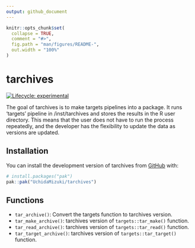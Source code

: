 ```yaml
---
output: github_document
---
```


<!-- README.md is generated from README.Rmd. Please edit that file -->

```r
knitr::opts_chunk$set(
  collapse = TRUE,
  comment = "#>",
  fig.path = "man/figures/README-",
  out.width = "100%"
)
```

# tarchives

<!-- badges: start -->
[![Lifecycle: experimental](https://img.shields.io/badge/lifecycle-experimental-orange.svg)](https://lifecycle.r-lib.org/articles/stages.html#experimental)
<!-- badges: end -->

The goal of tarchives is to make targets pipelines into a package.
It runs 'targets' pipeline in /inst/tarchives and stores the results in the R user directory. 
This means that the user does not have to run the process repeatedly, and the developer has the flexibility to update the data as versions are updated.

## Installation

You can install the development version of tarchives from [GitHub](https://github.com/) with:

``` r
# install.packages("pak")
pak::pak("UchidaMizuki/tarchives")
```

## Functions

-   `tar_archive()`: Convert the targets function to tarchives version.
-   `tar_make_archive()`: tarchives version of `targets::tar_make()` function.
-   `tar_read_archive()`: tarchives version of `targets::tar_read()` function.
-   `tar_target_archive()`: tarchives version of `targets::tar_target()` function.

